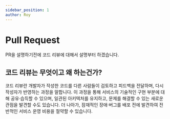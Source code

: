 ```yaml
---
sidebar_position: 1
author: Roy
---
```



# Pull Request

PR을 설명하기전에 코드 리뷰에 대해서 설명부터 하겠습니다.

## 코드 리뷰는 무엇이고 왜 하는건가?

코드 리뷰란 개발자가 작성한 코드를 다른 사람들이 검토하고 피드백을 전달하며, 다시 작성자가 반영하는 과정을 말합니다. 이 과정을 통해 서비스의 기술적인 구현 부분에 대해 공유·습득할 수 있으며, 일관된 아키텍처를 유지하고, 문제를 해결할 수 있는 새로운 관점을 발견할 수도 있습니다. 더 나아가, 잠재적인 장애·버그를 배포 전에 발견하여 전반적인 서비스 운영 비용을 절약할 수 있습니다.
